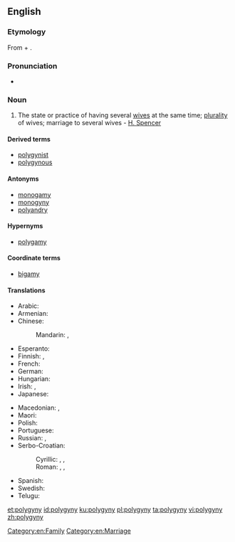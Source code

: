 ==English==

===Etymology===
From {{etyl|grc|en}} {{term|πολύ||many|lang=grc}} + {{term|γυνή||woman, wife|lang=grc}}.

===Pronunciation===
* {{IPA|/pəˈlɪdʒɪnɪ/|lang=en}}

===Noun===
{{en-noun|polygynies}}

# The state or practice of having several [[wife|wives]] at the same time; [[plurality]] of wives; marriage to several wives - [[w:Herbert Spencer|H. Spencer]]

====Derived terms====
* [[polygynist]]
* [[polygynous]]

====Antonyms====
* [[monogamy]]
* [[monogyny]]
* [[polyandry]]

====Hypernyms====
* [[polygamy]]

====Coordinate terms====
* [[bigamy]]

====Translations====
{{trans-top|plurality of wives at the same time}}
* Arabic: {{t|ar|تَعَدُّد اَلزَّوْجَات|m}}
* Armenian: {{t+|hy|բազմակնություն}}
* Chinese:
*: Mandarin: {{t+|cmn|一夫多妻|tr=yī fū duō qī|sc=Hani}}, {{t+|cmn|一夫多妻制|tr=yī fū duō qī zhì|sc=Hani}}
* Esperanto: {{t|eo|poligamio}}
* Finnish: {{t|fi|monivaimoisuus}}, {{t+|fi|polygynia}}
* French: {{t+|fr|polygynie|f}}
* German: {{t+|de|Polygynie|f}}
* Hungarian: {{t|hu|többnejűség}}
* Irish: {{t|ga|polaigíneas|m}}, {{t|ga|il-leannántacht|f}}
* Japanese: {{t|ja|一夫多妻|tr=ippu-tasai}}
{{trans-mid}}
* Macedonian: {{t|mk|многуженство|n|tr=mnogužénstvo|sc=Cyrl}}, {{t|mk|полигинија|f|tr=poligínija|sc=Cyrl}}
* Maori: {{t|mi|tāne moe tokomaha}}
* Polish: {{t+|pl|poligynia|f}}
* Portuguese: {{t+|pt|poliginia|f}}
* Russian: {{t+|ru|многожёнство|n}}, {{t+|ru|полигини́я|f}}
* Serbo-Croatian:
*: Cyrillic: {{t|sh|многоже́нство|n|sc=Cyrl}}, {{t|sh|вишеженство|n|sc=Cyrl}}, {{t|sh|полигинија|f|sc=Cyrl}}
*: Roman: {{t+|sh|mnogožénstvo|n}}, {{t+|sh|višeženstvo|n}}, {{t+|sh|poligìnija|f}}
* Spanish: {{t+|es|poliginia|f}}
* Swedish: {{t+|sv|månggifte|n}}
* Telugu: {{t+|te|బహుభార్యాత్వము}}
{{trans-bottom}}

[[Category:en:Family]]
[[Category:en:Marriage]]

[[et:polygyny]]
[[id:polygyny]]
[[ku:polygyny]]
[[pl:polygyny]]
[[ta:polygyny]]
[[vi:polygyny]]
[[zh:polygyny]]